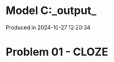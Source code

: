# Model C:\Users\pedrocruz\Documents\GitHub\pyequa\examples\cloze\_output_

Produced in 2024-10-27 12:20:34

# Problem 01 - CLOZE
